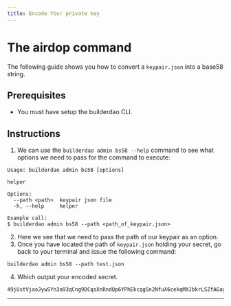 ```yaml
---
title: Encode Your private key
---
```



# The airdop command

The following guide shows you how to convert a `keypair.json` into a base58 string.

## Prerequisites

- You must have setup the builderdao CLI.

## Instructions

1. We can use the `builderdao admin bs58 --help` command to see what options we need to pass for the command to execute:

```text
Usage: builderdao admin bs58 [options]

helper

Options:
  --path <path>  keypair json file
  -h, --help     helper

Example call:
$ builderdao admin bs58 --path <path_of_keypair.json>
```

2. Here we see that we need to pass the path of our keypair as an option.
3. Once you have located the path of `keypair.json` holding your secret, go back to your terminal and issue the following command:

```text
builderdao admin bs58 --path test.json
```

4. Which output your encoded secret.

```text
49jUstVjaoJywSYn3a93qCng9DCqsXnRndQp6YPhEkcqgSn2NfuX6cekqMXJbkrLSZfAGagS62VPpk1yQvsvWEGE
```

---

<Authors path="apps/docs/pages/builderdao-cli/solana-airdrop.mdx" />

